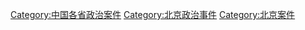 [[Category:中国各省政治案件|Category:中国各省政治案件]]
[[Category:北京政治事件|Category:北京政治事件]]
[[Category:北京案件|Category:北京案件]]